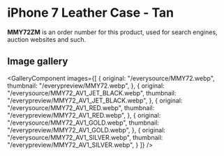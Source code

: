 
# iPhone 7 Leather Case - Tan

<Callout type='info' emoji='👉🏻'>**MMY72ZM** is an order number for this product, used for search engines, auction websites and such.</Callout>

## Image gallery

<GalleryComponent
    images={[
      {
        original: "/everysource/MMY72.webp",
        thumbnail: "/everypreview/MMY72.webp",
      },
      {
        original: "/everysource/MMY72_AV1_JET_BLACK.webp",
        thumbnail: "/everypreview/MMY72_AV1_JET_BLACK.webp",
      },
      {
        original: "/everysource/MMY72_AV1_RED.webp",
        thumbnail: "/everypreview/MMY72_AV1_RED.webp",
      },
      {
        original: "/everysource/MMY72_AV1_GOLD.webp",
        thumbnail: "/everypreview/MMY72_AV1_GOLD.webp",
      },
      {
        original: "/everysource/MMY72_AV1_SILVER.webp",
        thumbnail: "/everypreview/MMY72_AV1_SILVER.webp",
      }
    ]}
  />
